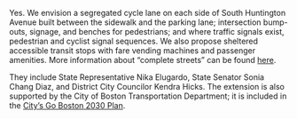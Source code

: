 

<FAQ
 question="Why extend the Green Line to Hyde Square?"
 answer="Extension of the line to Hyde Square will connect Hyde Square and adjacent neighborhoods
         directly to the central subway. It will provide no-transfer public transit to and from Park Street
         Station and Government Center for the increasing number of residents on South Huntington
         Avenue and in adjoining neighborhoods. The extension will also provide a more reliable,
         comfortable ride than the Route 39 bus, and relieve excessive rush hour crowding on the 39."/>
<FAQ
    question="How long is the extension and what is the route?"
    answer="The extension from the current last stop at Heath Street/VA to the Hyde Square neighborhood is
            approximately 0.65 miles. The streetcar will travel along South Huntington Avenue to Hyde
            Square/Canary Square with a likely intermediate stop at Bynner/Perkins streets."/>

<FAQ
    question="Will the extension follow “complete streets” guidelines?">
    Yes. We envision a segregated cycle lane on each side of South Huntington Avenue built between the
    sidewalk and the parking lane; intersection bump-outs, signage, and benches for pedestrians; and where
    traffic signals exist, pedestrian and cyclist signal sequences. We also propose sheltered accessible transit
    stops with fare vending machines and passenger amenities. More information about “complete streets”
    can be found [here](https://smartgrowthamerica.org/program/national-complete-streets-coalition/what-are-complete-streets/).
</FAQ>

<FAQ
    question="What suggestions have been offered for a Hyde Square terminus?"
    answer="There are several possible options for a terminus. The South Huntington Avenue option at the intersection
            of Moraine and Centre streets is the simplest and likely least expensive. It would have a boarding
            platform in the middle of the avenue with tracks on either side of the platform."/>

<FAQ
    question="What public officials support the extension?">
    They include State Representative Nika Elugardo, State Senator Sonia Chang Diaz, and District City Councilor Kendra Hicks. The extension is
    also supported by the City of Boston Transportation Department; it is included in the [City’s Go Boston
    2030 Plan](https://www.boston.gov/sites/default/files/file/document_files/2017/03/go_boston_2030_-_7_projects_and_policies_spreads_1.pdf).
</FAQ>

<FAQ
  question="What Jamaica Plain organizations and institutions support the extension?"
  answer="The extension is supported by the following: The Jamaica Plain Neighborhood Council, The Hyde Square
          Task Force, The Jamaica Pond Association, Sherrill House, Mount Pleasant Home, AstraZeneca Hope
          Lodge, Eden Properties (the Brynx development), and a coalition of Hyde Square merchants."/>

<FAQ
  question="How much will the extension cost?"
  answer="Based on an informal cost analysis of other new streetcar projects in the United States (including Omaha,
          St. Louis, Pittsburgh, San Francisco, and Washington DC), the overall cost estimate for the 0.65 mile
          extension from Heath/VA to Hyde Square ranges roughly between $50 and $60 million in 2021 dollars.
          The cost includes laying track, installing catenary, constructing three station stops, supplementing the
          current Green Line fleet with two new streetcars, design, soft costs, and contingencies. In addition,
          designing and building the “complete streets” component of the project would likely cost about $2.5
          million."/>

<FAQ
  question="What neighborhoods will benefit from the extension and how will they benefit?"
  answer="The extension will benefit residents in the northernmost neighborhoods of Jamaica Plain. These include
          Pondside abutting the length of South Huntington Avenue, the Boylston Street neighborhood, and the
          Centre Street neighborhood surrounding the Mary Curley School. Most importantly, it will serve the
          Hyde Square neighborhood, which has been designated Boston’s “Latin Quarter“ by the Boston City
          Council and the Massachusetts Cultural Council. The extension will provide a direct single-seat ride
          connecting Hyde Square to the central subway, promoting the square as a destination for many throughout
          the metropolitan area with its unique shopping and dining experiences."/>

<FAQ
  question="How will the new E-line Hyde Square extension be integrated with the rest of the Green Line system,
            and will there be a connection to the new Green Line extension into Somerville?"
  answer="The Green Line extension from the current Heath Street terminus to Hyde Square will become an integral
          part of the overall Green Line system. It will put Hyde Square on the MBTA system map as a destination.
          Later this year, when the Somerville extension opens for service, the MBTA plans to run the E-line from
          Medford/Tufts through downtown Boston to the current Heath Street terminus. So it is expected that once
          the Hyde Square extension is completed, service from Somerville will continue on to Hyde Square."/>

<FAQ
  question="What will fares cost on the new extension?"
  answer="Fares on the Green Line extension to Hyde Square will be consistent with the fares that are currently
          collected on the Green Line and the subway system generally."/>
